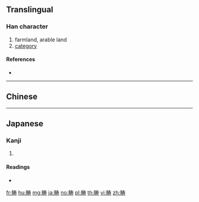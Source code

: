 {{also|疇}}
==Translingual==

===Han character===
{{Han char|rn=102|rad=田|as=07|sn=12|four=|canj=WQKI}}

# farmland, arable land
# [[category]]

====References====
* {{Han ref|kx=0764.041|hdz=42542.090|uh=7574|ud=30068}}

----

==Chinese==
{{zh-see|疇}}

----

==Japanese==

===Kanji===
{{ja-kanji|grade=|rs=田07}}

# {{defn|lang=ja|sort=田07}}

====Readings====
* {{ja-readings|on=[[ちゅう]] (chū)|kun=[[うね]] (une), [[たぐい]] (tagui), [[はたけ]] (hatake)|nanori=}}

[[fr:畴]]
[[hu:畴]]
[[mg:畴]]
[[ja:畴]]
[[no:畴]]
[[pl:畴]]
[[th:畴]]
[[vi:畴]]
[[zh:畴]]